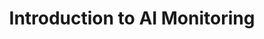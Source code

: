 ---
title: 'Introduction to AI Monitoring'
metaDescription: 'Blah blah blah'
freshnessValidatedDate: never
---
